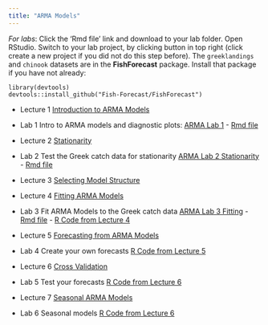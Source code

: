 ```yaml
---
title: "ARMA Models"
---
```


*For labs*: Click the 'Rmd file' link and download to your lab folder.  Open RStudio.  Switch to your lab project, by clicking button in top right (click create a new project if you did not do this step before).  The `greeklandings` and `chinook` datasets are in the **FishForecast** package. Install that package if you have not already:

```
library(devtools)
devtools::install_github("Fish-Forecast/FishForecast")
```

- Lecture 1 [Introduction to ARMA Models](Forecasting_3-1_-_ARMA_Intro.html)

- Lab 1 Intro to ARMA models and diagnostic plots: [ARMA Lab 1](ARMA Lab 1.html) - [Rmd file](Labs/ARMA Lab 1.Rmd)

- Lecture 2 [Stationarity](Forecasting_3-2_-_ARMA_Stationarity.html)

- Lab 2 Test the Greek catch data for stationarity [ARMA Lab 2 Stationarity](ARMA Lab 2 Stationarity.html) - [Rmd file](Labs/ARMA Lab 2 Stationarity.Rmd)

- Lecture 3 [Selecting Model Structure](Forecasting_3-3_-_ARMA_Model_Structure.html)

- Lecture 4 [Fitting ARMA Models](Forecasting_3-4_-_ARMA_Fitting_Models.html)

- Lab 3 Fit ARMA Models to the Greek catch data  [ARMA Lab 3 Fitting](ARMA Lab 3 Fitting.html) - [Rmd file](Labs/ARMA Lab 3 Fitting.Rmd) - [R Code from Lecture 4](Labs/R_scripts/Forecasting 3-4 - ARMA Fitting Models.R)

- Lecture 5 [Forecasting from ARMA Models](Forecasting_3-5_-_ARMA_Forecasting.html)

- Lab 4 Create your own forecasts [R Code from Lecture 5](Labs/R_scripts/Forecasting 3-5 - ARMA Forecasting.R)

- Lecture 6 [Cross Validation](Forecasting_3-6_-_ARMA_Performance.html)

- Lab 5 Test your forecasts [R Code from Lecture 6](Labs/R_scripts/Forecasting 3-6 - ARMA Performance.R)

- Lecture 7 [Seasonal ARMA Models](Forecasting_3-7_-_ARMA_Seasonal_Models.html)

- Lab 6 Seasonal models [R Code from Lecture 6](Labs/R_scripts/Forecasting 3-7 - ARMA Seasonal Models.R)



